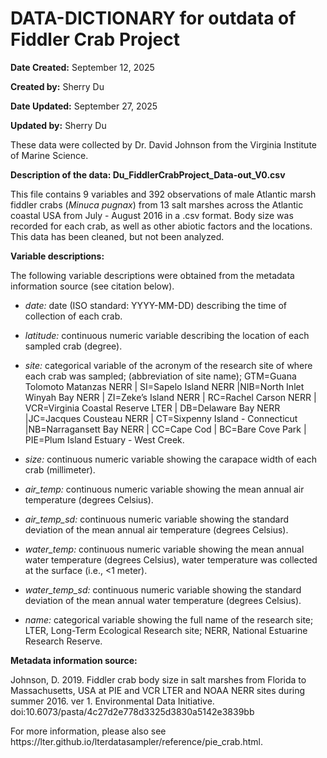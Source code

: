 # DATA-DICTIONARY for outdata of Fiddler Crab Project

**Date Created:** September 12, 2025

**Created by:** Sherry Du

**Date Updated:** September 27, 2025

**Updated by:** Sherry Du

These data were collected by Dr. David Johnson from the Virginia Institute of Marine Science.

**Description of the data: Du_FiddlerCrabProject_Data-out_V0.csv**

This file contains 9 variables and 392 observations of male Atlantic marsh fiddler crabs (*Minuca pugnax*) from 13 salt marshes across the Atlantic coastal USA from July - August 2016 in a .csv format. Body size was recorded for each crab, as well as other abiotic factors and the locations. This data has been cleaned, but not been analyzed.

**Variable descriptions:**

The following variable descriptions were obtained from the metadata information source (see citation below).

* *date:* date (ISO standard: YYYY-MM-DD) describing the time of collection of each crab.

* *latitude:* continuous numeric variable describing the location of each sampled crab (degree).

* *site:* categorical variable of the acronym of the research site of where each crab was sampled; (abbreviation of site name); GTM=Guana Tolomoto Matanzas NERR | SI=Sapelo Island NERR |NIB=North Inlet Winyah Bay NERR | ZI=Zeke's Island NERR | RC=Rachel Carson NERR | VCR=Virginia Coastal Reserve LTER | DB=Delaware Bay NERR |JC=Jacques Cousteau NERR | CT=Sixpenny Island - Connecticut |NB=Narragansett Bay NERR | CC=Cape Cod | BC=Bare Cove Park | PIE=Plum Island Estuary - West Creek.

* *size:* continuous numeric variable showing the carapace width of each crab (millimeter).

* *air_temp:* continuous numeric variable showing the mean annual air temperature (degrees Celsius).

* *air_temp_sd:* continuous numeric variable showing the standard deviation of the mean annual air temperature (degrees Celsius).

* *water_temp:* continuous numeric variable showing the mean annual water temperature (degrees Celsius), water temperature was collected at the surface (i.e., <1 meter).

* *water_temp_sd:* continuous numeric variable showing the standard deviation of the mean annual water temperature (degrees Celsius).

* *name:* categorical variable showing the full name of the research site; LTER, Long-Term Ecological Research site; NERR, National Estuarine Research Reserve.

**Metadata information source:**

Johnson, D. 2019. Fiddler crab body size in salt marshes from Florida to Massachusetts, USA at PIE and VCR LTER and NOAA NERR sites during summer 2016. ver 1. Environmental Data Initiative. doi:10.6073/pasta/4c27d2e778d3325d3830a5142e3839bb

For more information, please also see https://lter.github.io/lterdatasampler/reference/pie_crab.html.
